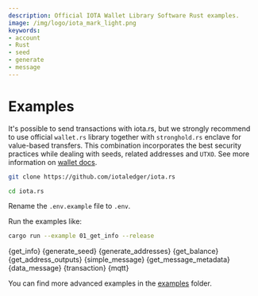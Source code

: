 ```yaml
---
description: Official IOTA Wallet Library Software Rust examples.
image: /img/logo/iota_mark_light.png
keywords:
- account
- Rust
- seed
- generate
- message
---
```


# Examples

It's possible to send transactions with iota.rs, but we strongly recommend to use official `wallet.rs` library together with `stronghold.rs` enclave for value-based transfers. This combination incorporates the best security practices while dealing with seeds, related addresses and `UTXO`. See more information on [wallet docs](https://chrysalis.docs.iota.org/libraries/wallet).

```bash
git clone https://github.com/iotaledger/iota.rs
```

```bash
cd iota.rs
```

Rename the `.env.example` file to `.env`.

Run the examples like:

```bash
cargo run --example 01_get_info --release
```


<CodeBlock className="language-rust">
  {get_info}
</CodeBlock>

<CodeBlock className="language-rust">
  {generate_seed}
</CodeBlock>

<CodeBlock className="language-rust">
  {generate_addresses}
</CodeBlock>

<CodeBlock className="language-rust">
  {get_balance}
</CodeBlock>

<CodeBlock className="languag-rust">
  {get_address_outputs}
</CodeBlock>

<CodeBlock className="language-rust">
  {simple_message}
</CodeBlock>

<CodeBlock className="language-rust">
  {get_message_metadata}
</CodeBlock>

<CodeBlock className="language-rust">
  {data_message}
</CodeBlock>

<CodeBlock className="language-rust">
  {transaction}
</CodeBlock>

<CodeBlock className="language-rust">
  {mqtt}
</CodeBlock>

You can find more advanced examples in the [examples](https://github.com/iotaledger/iota.rs/tree/dev/examples) folder.

